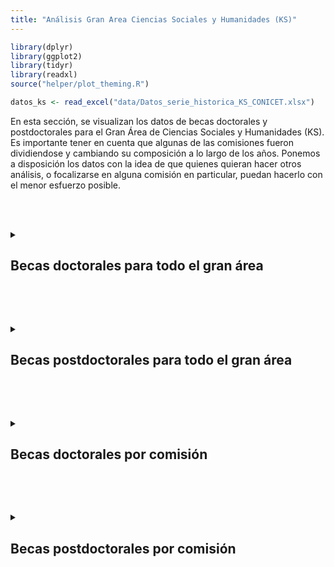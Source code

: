 ```yaml
---
title: "Análisis Gran Area Ciencias Sociales y Humanidades (KS)"
---
```



```r

library(dplyr)
library(ggplot2)
library(tidyr)
library(readxl)
source("helper/plot_theming.R")

datos_ks <- read_excel("data/Datos_serie_historica_KS_CONICET.xlsx")


```


En esta sección, se visualizan los datos de becas doctorales y postdoctorales para el Gran Área de Ciencias Sociales y Humanidades (KS). Es importante tener en cuenta que algunas de las comisiones fueron dividiendose y cambiando su composición a lo largo de los años. Ponemos a disposición los datos con la idea de que quienes quieran hacer otros análisis, o focalizarse en alguna comisión en particular, puedan hacerlo con el menor esfuerzo posible.

<br>
<br>

<details>
  <summary><h2>Becas doctorales para todo el gran área</h2></summary>
  
<div class="scrolling">

::: scrolling

```r

datos_ks %>% 
  filter(Escalafon == "Becas doctorales") %>% 
  group_by(Modalidad, Convocatoria) %>% 
  summarise(Otorgadas = sum(Otorgadas, na.rm = T),
            Postulantes = sum(Postulantes, na.rm = T)) %>% 
  mutate_all(~na_if(., 0)) %>%
  ungroup() %>% 
  complete(Modalidad, Convocatoria = 2015:2024) %>%
  
  ggplot(aes(x = Convocatoria, y = Otorgadas, color = Modalidad))+
  geom_line(linewidth = 2)+
  geom_point(size = 5)+
  theme_minimal(base_size = 18)+
  scale_x_continuous(limits = c(2015, 2024), breaks = c(2015:2024))+
  # scale_y_continuous(limits = c(300, 1300), breaks = seq(300,1300, by = 100))+
  ggtitle("Becas doctorales CONICET para Ks (serie histórica)")+
  theme_litera_minimal() +
  theme(
    legend.title = element_blank(),
    legend.position = c(0.82, 0.8),
    axis.text.x = element_text(angle = 45, vjust = 1, hjust = 1),
    axis.title.x = element_text(margin = margin(t = 10)),
    plot.subtitle = element_text(size=14, face="italic", color="black")
  ) +
  labs(y = "Becas otorgadas", x = "Convocatoria",
       
       caption = "Nota. Los valores faltantes no se encuentran disponibles públicamente")+
  geom_text(aes(label = "@fedegiovannetti @fernarso", x = 2016.3, y = 400), size = 5, alpha = 0.2, hjust = 0.4, color = "grey20")+
  scale_color_pastel()


```

```r

  datos_ks %>% 
    filter(Escalafon == "Becas doctorales") %>% 
    filter(Modalidad == "Temas generales") %>% 
    group_by(Convocatoria) %>% 
    summarise(
      Otorgadas = sum(Otorgadas, na.rm = T),
      Postulantes = sum(Postulantes, na.rm = T)
    ) %>%
    mutate(
      Porcentaje = Otorgadas / Postulantes,
      Porcentaje_label = scales::percent(Porcentaje, accuracy = 1)
    ) %>%
    pivot_longer(
      cols = c(Otorgadas, Postulantes), 
      names_to = "Estado", 
      values_to = "Cantidad"
    ) %>%
    mutate(Estado = factor(Estado, levels = c("Postulantes", "Otorgadas"))) %>% 
    ggplot(aes(x = Convocatoria, y = Cantidad, fill = Estado)) +
    
    
    
    # Bars for Postulantes
    geom_bar(
      # data = ~ subset(., Estado == "Postulantes"),
      # aes(y = Cantidad, fillc = Estado),
      # aes(color = "white"),
      stat = "identity"
      # alpha = 0.5
    ) +
      # Percentage labels above points
    geom_label(
      data = ~ subset(., Estado == "Otorgadas"),

      aes(x = Convocatoria, y = Cantidad, label = Porcentaje_label),
      vjust = -0.5,
      size = 5,
      fill = "white",
      color = "black"
    ) +
  
    scale_x_continuous(limits = c(2018.5, 2024.5), breaks = c(2019:2024))+
    ggtitle("Becas doctorales CONICET para temas generales KS\n(serie histórica postulantes y otorgadas)")+
    theme_litera_minimal() +
    theme(
      legend.title = element_blank(),
      legend.position = c(0.80, 0.80),
    #   legend.position = "right",
      axis.text.x = element_text(angle = 45, vjust = 1, hjust = 1),
      axis.title.x = element_text(margin = margin(t = 10)),
      plot.subtitle = element_text(size=14, face="italic", color="black")
    ) +
    labs(y = "Cantidad", x = "Convocatoria",
         
       caption = "Nota. Los valores faltantes no se encuentran disponibles públicamente")+
    geom_text(aes(label = "@fedegiovannetti @fernarso", x = 2019.1, y = 1700), size = 5, alpha = 0.2, hjust = 0.4, color = "Grey20")+
  scale_fill_pastel()


```

```r

  datos_ks %>% 
    filter(Escalafon == "Becas doctorales") %>% 
    filter(Modalidad == "Temas estratégicos") %>% 
    group_by(Convocatoria) %>% 
    summarise(
      Otorgadas = sum(Otorgadas, na.rm = T),
      Postulantes = sum(Postulantes, na.rm = T)
    ) %>%
    mutate(
      Porcentaje = Otorgadas / Postulantes,
      Porcentaje_label = scales::percent(Porcentaje, accuracy = 1)
    ) %>%
    pivot_longer(
      cols = c(Otorgadas, Postulantes), 
      names_to = "Estado", 
      values_to = "Cantidad"
    ) %>%
    mutate(Estado = factor(Estado, levels = c("Postulantes", "Otorgadas"))) %>% 
    ggplot(aes(x = Convocatoria, y = Cantidad, fill = Estado)) +
    
    
    
    # Bars for Postulantes
    geom_bar(
      # data = ~ subset(., Estado == "Postulantes"),
      # aes(y = Cantidad, fillc = Estado),
      # aes(color = "white"),
      stat = "identity"
      # alpha = 0.5
    ) +
      # Percentage labels above points
    geom_label(
      data = ~ subset(., Estado == "Otorgadas"),

      aes(x = Convocatoria, y = Cantidad, label = Porcentaje_label),
      vjust = -0.5,
      size = 5,
      fill = "white",
      color = "black"
    ) +
  
    scale_x_continuous(limits = c(2018.5, 2024.5), breaks = c(2019:2024))+
    ggtitle("Becas doctorales CONICET para temas estratégicos KS\n(serie histórica postulantes y otorgadas)")+
    theme_litera_minimal() +
    theme(
      legend.title = element_blank(),
      legend.position = c(0.80, 0.80),
    #   legend.position = "right",
      axis.text.x = element_text(angle = 45, vjust = 1, hjust = 1),
      axis.title.x = element_text(margin = margin(t = 10)),
      plot.subtitle = element_text(size=14, face="italic", color="black")
    ) +
    labs(y = "Cantidad", x = "Convocatoria", 
         
       caption = "Nota. Los valores faltantes no se encuentran disponibles públicamente")+
    geom_text(aes(label = "@fedegiovannetti @fernarso", x = 2019.1, y = 350), size = 5, alpha = 0.2, hjust = 0.4, color = "Grey20")+
  scale_fill_pastel()


```

</div>
</details>

<br>
<br>


<details>
  <summary><h2>Becas postdoctorales para todo el gran área</h2></summary>
  
<div class="scrolling">

```r

datos_ks %>% 
  filter(Escalafon == "Becas postdoctorales") %>% 
  group_by(Modalidad, Convocatoria) %>% 
  summarise(Otorgadas = sum(Otorgadas, na.rm = T),
            Postulantes = sum(Postulantes, na.rm = T)) %>% 
  mutate_all(~na_if(., 0)) %>%
  ungroup() %>% 
  complete(Modalidad, Convocatoria = 2015:2024) %>%
  
  ggplot(aes(x = Convocatoria, y = Otorgadas, color = Modalidad))+
  geom_line(linewidth = 2)+
  geom_point(size = 5)+
  theme_minimal(base_size = 18)+
  scale_x_continuous(limits = c(2015, 2024), breaks = c(2015:2024))+
  # scale_y_continuous(limits = c(300, 1300), breaks = seq(300,1300, by = 100))+
  ggtitle("Becas doctorales CONICET para Ks (serie histórica)")+
  theme_litera_minimal() +
  theme(
    legend.title = element_blank(),
    legend.position = c(0.82, 0.8),
    axis.text.x = element_text(angle = 45, vjust = 1, hjust = 1),
    axis.title.x = element_text(margin = margin(t = 10)),
    plot.subtitle = element_text(size=14, face="italic", color="black")
  ) +
  labs(y = "Becas otorgadas", x = "Convocatoria",
       caption = "Nota. Los valores faltantes no se encuentran disponibles públicamente"
)+
  geom_text(aes(label = "@fedegiovannetti @fernarso", x = 2016.3, y = 450), size = 5, alpha = 0.2, hjust = 0.4, color = "grey20")+
  
  scale_color_pastel()


```


```r

  datos_ks %>% 
    filter(Escalafon == "Becas postdoctorales") %>% 
    filter(Modalidad == "Temas generales") %>% 
    group_by(Convocatoria) %>% 
    summarise(
      Otorgadas = sum(Otorgadas, na.rm = T),
      Postulantes = sum(Postulantes, na.rm = T)
    ) %>%
    mutate(
      Porcentaje = Otorgadas / Postulantes,
      # Porcentaje_label = scales::percent(Porcentaje, accuracy = 1)
        Porcentaje_label = ifelse(is.finite(Porcentaje),
                            scales::percent(Porcentaje, accuracy = 1),
                            NA_character_)
    ) %>%
    pivot_longer(
      cols = c(Otorgadas, Postulantes), 
      names_to = "Estado", 
      values_to = "Cantidad"
    ) %>%
    mutate(Estado = factor(Estado, levels = c("Postulantes", "Otorgadas"))) %>% 
    ggplot(aes(x = Convocatoria, y = Cantidad, fill = Estado)) +
    
    
    
    # Bars for Postulantes
    geom_bar(
      # data = ~ subset(., Estado == "Postulantes"),
      # aes(y = Cantidad, fillc = Estado),
      # aes(color = "white"),
      stat = "identity"
      # alpha = 0.5
    ) +
      # Percentage labels above points
    geom_label(
      data = ~ subset(., Estado == "Otorgadas"),

      aes(x = Convocatoria, y = Cantidad, label = Porcentaje_label),
      vjust = -0.5,
      size = 5,
      fill = "white",
      color = "black"
    ) +
  
    scale_x_continuous(limits = c(2018.5, 2024.5), breaks = c(2019:2024))+
    ggtitle("Becas postoctorales CONICET para temas generales KS\n(serie histórica postulantes y otorgadas)")+
    theme_litera_minimal() +
    theme(
      legend.title = element_blank(),
      legend.position = c(0.80, 0.80),
    #   legend.position = "right",
      axis.text.x = element_text(angle = 45, vjust = 1, hjust = 1),
      axis.title.x = element_text(margin = margin(t = 10)),
      plot.subtitle = element_text(size=14, face="italic", color="black")
    ) +
    labs(y = "Cantidad", x = "Convocatoria",
         
       caption = "Nota. Los valores faltantes no se encuentran disponibles públicamente")+
    geom_text(aes(label = "@fedegiovannetti @fernarso", x = 2019.1, y = 1700), size = 5, alpha = 0.2, hjust = 0.4, color = "Grey20")+
  scale_fill_pastel()


```

```r

  datos_ks %>% 
    filter(Escalafon == "Becas postdoctorales") %>% 
    filter(Modalidad == "Temas estratégicos") %>% 
    group_by(Convocatoria) %>% 
    summarise(
      Otorgadas = sum(Otorgadas, na.rm = T),
      Postulantes = sum(Postulantes, na.rm = T)
    ) %>%
    mutate(
      Porcentaje = Otorgadas / Postulantes,
              Porcentaje_label = ifelse(is.finite(Porcentaje),
                            scales::percent(Porcentaje, accuracy = 1),
                            NA_character_)
    ) %>%
    pivot_longer(
      cols = c(Otorgadas, Postulantes), 
      names_to = "Estado", 
      values_to = "Cantidad"
    ) %>%
    mutate(Estado = factor(Estado, levels = c("Postulantes", "Otorgadas"))) %>% 
    ggplot(aes(x = Convocatoria, y = Cantidad, fill = Estado)) +
    
    
    
    # Bars for Postulantes
    geom_bar(
      # data = ~ subset(., Estado == "Postulantes"),
      # aes(y = Cantidad, fillc = Estado),
      # aes(color = "white"),
      stat = "identity"
      # alpha = 0.5
    ) +
      # Percentage labels above points
    geom_label(
      data = ~ subset(., Estado == "Otorgadas"),

      aes(x = Convocatoria, y = Cantidad, label = Porcentaje_label),
      vjust = -0.5,
      size = 5,
      fill = "white",
      color = "black"
    ) +
  
    scale_x_continuous(limits = c(2018.5, 2024.5), breaks = c(2019:2024))+
    ggtitle("Becas postdoctorales CONICET para temas estratégicos KS\n(serie histórica postulantes y otorgadas)")+
    theme_litera_minimal() +
    theme(
      legend.title = element_blank(),
      legend.position = c(0.80, 0.80),
    #   legend.position = "right",
      axis.text.x = element_text(angle = 45, vjust = 1, hjust = 1),
      axis.title.x = element_text(margin = margin(t = 10)),
      plot.subtitle = element_text(size=14, face="italic", color="black")
    ) +
    labs(y = "Cantidad", x = "Convocatoria",
         
       caption = "Nota. Los valores faltantes no se encuentran disponibles públicamente")+
    geom_text(aes(label = "@fedegiovannetti @fernarso", x = 2019.1, y = 200), size = 5, alpha = 0.2, hjust = 0.4, color = "Grey20")+
  scale_fill_pastel()


```

</div>
</details>

<br>
<br>


<details>
  <summary><h2>Becas doctorales por comisión </h2></summary>
  
<div class="scrolling">

```r

library(DT)
library(shiny)

df = datos_ks %>% 
  filter(Escalafon == "Becas doctorales") %>% 
  group_by(Modalidad, Convocatoria, Comisión) %>% 
  summarise(Otorgadas = sum(Otorgadas, na.rm = T),
            Postulantes = sum(Postulantes, na.rm = T)) %>% 
  # mutate_all(~na_if(., 0)) %>%
    mutate(across(where(is.numeric), ~na_if(., 0))) %>%
  ungroup() %>% 
  complete(Modalidad, Convocatoria = 2015:2024) %>%
  mutate(Comisión = factor(Comisión, levels = c("KS1", "KS2", "KS3", "KS4", "KS5", "KS6",
                                                "KS7", "KS8", "KS9", "KS10"))) %>% 
  arrange(Comisión) %>% 
  pivot_wider(id_cols = Comisión, names_from = c(Modalidad,Convocatoria), values_from = "Otorgadas" )


Convocatoria <- 2015:2024
# Crear header con años arriba y TG/TE abajo
sketch <- withTags(
  table(
    class = 'display',
    thead(
      tr(
        th(rowspan = 2, "Comisión"),
        lapply(Convocatoria, function(a) 
          th(
            colspan = 2, 
            HTML(paste0('<div style="text-align:center"><br>', a, '</div>'))
          )
        )
      ),
      tr(
        lapply(rep(c("TG", "TE"), length(Convocatoria)), function(x) 
          th(HTML(paste0('<div style="text-align:center">', x, '</div>')))
        )
      )
    )
  )
)

library(DT)
library(htmltools)

css <- "
table.dataTable {
  font-size: 12px !important;
}
"

browsable(
  tagList(
    tags$style(HTML(css)),
    datatable(
      df,
      container = sketch,
      rownames = FALSE,
      extensions = 'FixedColumns',           # Load FixedColumns extension
      options = list(
        scrollY = "400px",
        scrollX = TRUE,                       # Enable horizontal scrolling
        fixedColumns = list(leftColumns = 1), # Freeze first column
        scrollCollapse = TRUE,
        paging = TRUE,
        dom = 'ftip',
        filter = "top",
        autoWidth = TRUE,
        columnDefs = list(
          list(className = 'dt-left', targets = 0),
          list(className = 'dt-center', targets = 1:(ncol(df)-1))
        )
      )
    )
  )
)


  

```

<br>
<br>

```r

datos_ks %>% 
  filter(Escalafon == "Becas doctorales") %>% 
  group_by(Modalidad, Convocatoria, Comisión) %>% 
  summarise(Otorgadas = sum(Otorgadas, na.rm = T),
            Postulantes = sum(Postulantes, na.rm = T)) %>% 
  # mutate_all(~na_if(., 0)) %>%
    mutate(across(where(is.numeric), ~na_if(., 0))) %>%
  ungroup() %>% 
  complete(Modalidad, Convocatoria = 2015:2024) %>%
  mutate(Comisión = factor(Comisión, levels = c("KS1", "KS2", "KS3", "KS4", "KS5", "KS6",
                                                "KS7", "KS8", "KS9", "KS10"))) %>% 
  
  ggplot(aes(x = Convocatoria, y = Otorgadas, color = Modalidad))+
  geom_line(linewidth = 2)+
  geom_point(size = 5)+
  theme_minimal(base_size = 18)+
  scale_x_continuous(limits = c(2015, 2024), breaks = c(2015:2024))+
  scale_y_continuous(limits = c(0, 100))+
  # scale_y_continuous(limits = c(300, 1300), breaks = seq(300,1300, by = 100))+
  ggtitle("Becas doctorales CONICET para las distintas comisiones de KS (serie histórica)")+
  facet_wrap(~Comisión,ncol = 2)+
  theme_litera_minimal() +
  theme(
    legend.title = element_blank(),
    # legend.position = c(0.82, 0.8),
    legend.position = "top",
    axis.text.x = element_text(angle = 45, vjust = 1, hjust = 1),
    axis.title.x = element_text(margin = margin(t = 10)),
    plot.subtitle = element_text(size=14, face="italic", color="black")
  ) +
  labs(y = "Becas otorgadas", x = "Convocatoria", 
       caption = "Nota. Los valores faltantes no se encuentran disponibles públicamente")+
  # geom_text(aes(label = "@fedegiovannetti @fernarso", x = 2016.3, y = 400), size = 5, alpha = 0.2, hjust = 0.4, color = "grey20")+
  scale_color_pastel()


```

</div>
</details>

<br>
<br>


<details>
  <summary><h2>Becas postdoctorales por comisión </h2></summary>
  
<div class="scrolling">

```r

library(DT)
library(shiny)

df = datos_ks %>% 
  filter(Escalafon == "Becas postdoctorales") %>% 
  group_by(Modalidad, Convocatoria, Comisión) %>% 
  summarise(Otorgadas = sum(Otorgadas, na.rm = T),
            Postulantes = sum(Postulantes, na.rm = T)) %>% 
  # mutate_all(~na_if(., 0)) %>%
    mutate(across(where(is.numeric), ~na_if(., 0))) %>%
  ungroup() %>% 
  complete(Modalidad, Convocatoria = 2015:2024) %>%
  mutate(Comisión = factor(Comisión, levels = c("KS1", "KS2", "KS3", "KS4", "KS5", "KS6",
                                                "KS7", "KS8", "KS9", "KS10"))) %>% 
  arrange(Comisión) %>% 
  pivot_wider(id_cols = Comisión, names_from = c(Modalidad,Convocatoria), values_from = "Otorgadas" )


Convocatoria <- 2015:2024
# Crear header con años arriba y TG/TE abajo
sketch <- withTags(
  table(
    class = 'display',
    thead(
      tr(
        th(rowspan = 2, "Comisión"),
        lapply(Convocatoria, function(a) 
          th(
            colspan = 2, 
            HTML(paste0('<div style="text-align:center"><br>', a, '</div>'))
          )
        )
      ),
      tr(
        lapply(rep(c("TG", "TE"), length(Convocatoria)), function(x) 
          th(HTML(paste0('<div style="text-align:center">', x, '</div>')))
        )
      )
    )
  )
)

library(DT)
library(htmltools)

css <- "
table.dataTable {
  font-size: 12px !important;
}
"

browsable(
  tagList(
    tags$style(HTML(css)),
    datatable(
      df,
      container = sketch,
      rownames = FALSE,
      extensions = 'FixedColumns',           # Load FixedColumns extension
      options = list(
        scrollY = "400px",
        scrollX = TRUE,                       # Enable horizontal scrolling
        fixedColumns = list(leftColumns = 1), # Freeze first column
        scrollCollapse = TRUE,
        paging = TRUE,
        dom = 'ftip',
        filter = "top",
        autoWidth = TRUE,
        columnDefs = list(
          list(className = 'dt-left', targets = 0),
          list(className = 'dt-center', targets = 1:(ncol(df)-1))
        )
      )
    )
  )
)


  

```

<br>
<br>

```r

datos_ks %>% 
  filter(Escalafon == "Becas postdoctorales") %>% 
  group_by(Modalidad, Convocatoria, Comisión) %>% 
  summarise(Otorgadas = sum(Otorgadas, na.rm = T),
            Postulantes = sum(Postulantes, na.rm = T)) %>% 
  # mutate_all(~na_if(., 0)) %>%
    mutate(across(where(is.numeric), ~na_if(., 0))) %>%
  ungroup() %>% 
  complete(Modalidad, Convocatoria = 2015:2024) %>%
  mutate(Comisión = factor(Comisión, levels = c("KS1", "KS2", "KS3", "KS4", "KS5", "KS6",
                                                "KS7", "KS8", "KS9", "KS10"))) %>% 
  
  ggplot(aes(x = Convocatoria, y = Otorgadas, color = Modalidad))+
  geom_line(linewidth = 2)+
  geom_point(size = 5)+
  theme_minimal(base_size = 18)+
  scale_x_continuous(limits = c(2015, 2024), breaks = c(2015:2024))+
  scale_y_continuous(limits = c(0, 100))+
  # scale_y_continuous(limits = c(300, 1300), breaks = seq(300,1300, by = 100))+
  ggtitle("Becas postdoctorales CONICET para las distintas comisiones de KS (serie histórica)")+
  facet_wrap(~Comisión,ncol = 2)+
  theme_litera_minimal() +
  theme(
    legend.title = element_blank(),
    # legend.position = c(0.82, 0.8),
    legend.position = "top",
    axis.text.x = element_text(angle = 45, vjust = 1, hjust = 1),
    axis.title.x = element_text(margin = margin(t = 10)),
    plot.subtitle = element_text(size=14, face="italic", color="black")
  ) +
  labs(y = "Becas otorgadas", x = "Convocatoria", 
       
       caption = "Nota. Los valores faltantes no se encuentran disponibles públicamente")+
  # geom_text(aes(label = "@fedegiovannetti @fernarso", x = 2016.3, y = 400), size = 5, alpha = 0.2, hjust = 0.4, color = "grey20")+
  scale_color_pastel()


```

<br>
<br>



